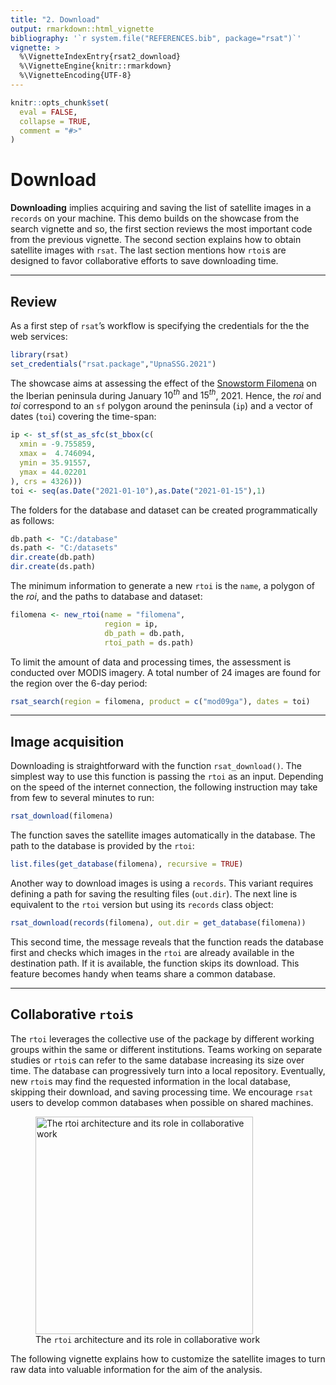 ---
title: "2. Download"
output: rmarkdown::html_vignette
bibliography: '`r system.file("REFERENCES.bib", package="rsat")`'
vignette: >
  %\VignetteIndexEntry{rsat2_download}
  %\VignetteEngine{knitr::rmarkdown}
  %\VignetteEncoding{UTF-8}
---

```{r, include = FALSE}
knitr::opts_chunk$set(
  eval = FALSE,
  collapse = TRUE,
  comment = "#>"
)
```

# Download

**Downloading** implies acquiring and saving the list of satellite images in a `records` on your machine. This demo builds on the showcase from the search vignette and so, the first section reviews the most important code from the previous vignette. The second section explains how to obtain satellite images with `rsat`. The last section mentions how `rtoi`s are designed to favor collaborative efforts to save downloading time.

------------------------------------------------------------------------

## Review

As a first step of `rsat`'s workflow is specifying the credentials for the the web services:

```{r}
library(rsat)
set_credentials("rsat.package","UpnaSSG.2021")
```

The showcase aims at assessing the effect of the [Snowstorm Filomena](https://en.wikipedia.org/wiki/2020%E2%80%9321_European_windstorm_season#Storm_Filomena) on the Iberian peninsula during January $10^{th}$ and $15^{th}$, $2021$. Hence, the *roi* and *toi* correspond to an `sf` polygon around the peninsula (`ip`) and a vector of dates (`toi`) covering the time-span:

```{r search_review}
ip <- st_sf(st_as_sfc(st_bbox(c(
  xmin = -9.755859,
  xmax =  4.746094,
  ymin = 35.91557,
  ymax = 44.02201 
), crs = 4326)))
toi <- seq(as.Date("2021-01-10"),as.Date("2021-01-15"),1)
```

The folders for the database and dataset can be created programmatically as follows:

```{r}
db.path <- "C:/database"
ds.path <- "C:/datasets"
dir.create(db.path)
dir.create(ds.path)
```

The minimum information to generate a new `rtoi` is the `name`, a polygon of the *roi*, and the paths to database and dataset:

```{r}
filomena <- new_rtoi(name = "filomena",
                     region = ip,
                     db_path = db.path,
                     rtoi_path = ds.path)
```

To limit the amount of data and processing times, the assessment is conducted over MODIS imagery. A total number of $24$ images are found for the region over the $6$-day period:

```{r}
rsat_search(region = filomena, product = c("mod09ga"), dates = toi)
```

------------------------------------------------------------------------

## Image acquisition

Downloading is straightforward with the function `rsat_download()`. The simplest way to use this function is passing the `rtoi` as an input. Depending on the speed of the internet connection, the following instruction may take from few to several minutes to run:

```{r download_rtoi}
rsat_download(filomena)
```

The function saves the satellite images automatically in the database. The path to the database is provided by the `rtoi`:

```{r download_database}
list.files(get_database(filomena), recursive = TRUE)
```

Another way to download images is using a `records`. This variant requires defining a path for saving the resulting files (`out.dir`). The next line is equivalent to the `rtoi` version but using its `records` class object:

```{r download_records}
rsat_download(records(filomena), out.dir = get_database(filomena))
```

This second time, the message reveals that the function reads the database first and checks which images in the `rtoi` are already available in the destination path. If it is available, the function skips its download. This feature becomes handy when teams share a common database.

------------------------------------------------------------------------

## Collaborative `rtoi`s

The `rtoi` leverages the collective use of the package by different working groups within the same or different institutions. Teams working on separate studies or `rtoi`s can refer to the same database increasing its size over time. The database can progressively turn into a local repository. Eventually, new `rtoi`s may find the requested information in the local database, skipping their download, and saving processing time. We encourage `rsat` users to develop common databases when possible on shared machines.

![The `rtoi` architecture and its role in collaborative work](images/rtoi_collaborative.PNG "The rtoi architecture and its role in collaborative work"){width="348"}

The following vignette explains how to customize the satellite images to turn raw data into valuable information for the aim of the analysis.
